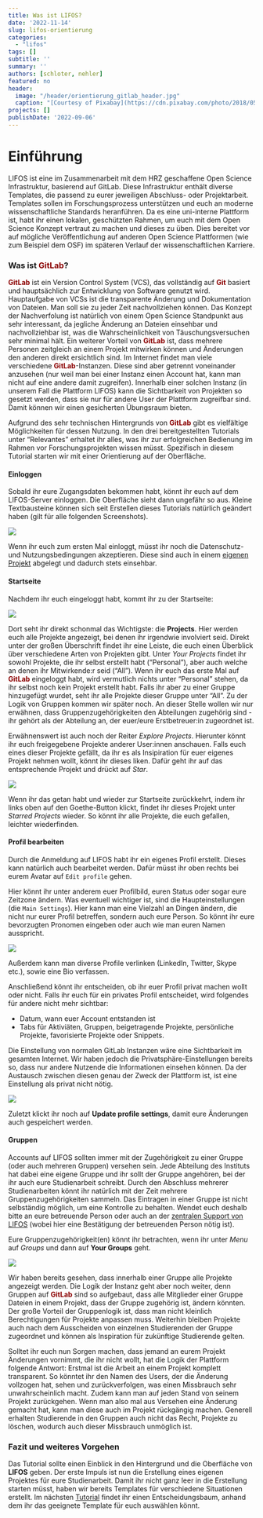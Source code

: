 ```yaml
---
title: Was ist LIFOS? 
date: '2022-11-14'
slug: lifos-orientierung
categories:
  - "lifos"
tags: []
subtitle: ''
summary: ''
authors: [schloter, nehler]   
featured: no
header:
  image: "/header/orientierung_gitlab_header.jpg" 
  caption: "[Courtesy of Pixabay](https://cdn.pixabay.com/photo/2018/05/26/14/53/directory-3431477_960_720.jpg)"
projects: []
publishDate: '2022-09-06'  
--- 
```

  
# Einführung   

LIFOS ist eine im Zusammenarbeit mit dem HRZ geschaffene Open Science Infrastruktur, basierend auf GitLab. Diese Infrastruktur enthält diverse Templates, die passend zu eurer jeweiligen Abschluss- oder Projektarbeit. Templates sollen im Forschungsprozess unterstützen und euch an moderne wissenschaftliche Standards heranführen. Da es eine uni-interne Plattform ist, habt ihr einen lokalen, geschützten Rahmen, um euch mit dem Open Science Konzept vertraut zu machen und dieses zu üben. Dies bereitet vor auf mögliche Veröffentlichung auf anderen Open Science Plattformen (wie zum Beispiel dem OSF) im späteren Verlauf der wissenschaftlichen Karriere.

### Was ist <span style="color: darkred;">**GitLab**</span>? 

<span style="color: darkred;">**GitLab**</span> ist ein Version Control System (VCS), das vollständig auf <span style="color: darkred;">**Git**</span> basiert und hauptsächlich zur Entwicklung von Software genutzt wird. Hauptaufgabe von VCSs ist die transparente Änderung und Dokumentation von Dateien. Man soll sie zu jeder Zeit nachvollziehen können. Das Konzept der Nachverfolung ist natürlich von einem Open Science Standpunkt aus sehr interessant, da jegliche Änderung an Dateien einsehbar und nachvollziehbar ist, was die Wahrscheinlichkeit von Täuschungsversuchen sehr minimal hält. Ein weiterer Vorteil von <span style="color: darkred;">**GitLab**</span> ist, dass mehrere Personen zeitgleich an einem Projekt mitwirken können und Änderungen den anderen direkt ersichtlich sind. Im Internet findet man viele verschiedene <span style="color: darkred;">**GitLab**</span>-Instanzen. Diese sind aber getrennt voneinander anzusehen (nur weil man bei einer Instanz einen Account hat, kann man nicht auf eine andere damit zugreifen). Innerhalb einer solchen Instanz (in unserem Fall die Plattform LIFOS) kann die Sichtbarkeit von Projekten so gesetzt werden, dass sie nur für andere User der Plattform zugreifbar sind. Damit können wir einen gesicherten Übungsraum bieten. 

Aufgrund des sehr technischen Hintergrunds von <span style="color: darkred;">**GitLab**</span> gibt es vielfältige Möglichkeiten für dessen Nutzung. In den drei bereitgestellten Tutorials unter "Relevantes" erhaltet ihr alles, was ihr zur erfolgreichen Bedienung im Rahmen vor Forschungsprojekten wissen müsst. Spezifisch in diesem Tutorial starten wir mit einer Orientierung auf der Oberfläche.

#### Einloggen

Sobald ihr eure Zugangsdaten bekommen habt, könnt ihr euch auf dem LIFOS-Server einloggen. Die Oberfläche sieht dann ungefähr so aus. Kleine Textbausteine können sich seit Erstellen dieses Tutorials natürlich geändert haben (gilt für alle folgenden Screenshots).

![](/post/gitlaborientierung_Einloggen.png)
 
Wenn ihr euch zum ersten Mal einloggt, müsst ihr noch die Datenschutz- und Nutzungsbedingungen akzeptieren. Diese sind auch in einem [eigenen Projekt](https://lifos.uni-frankfurt.de/root/guidelines/-/tree/main) abgelegt und dadurch stets einsehbar.

#### Startseite

Nachdem ihr euch eingeloggt habt, kommt ihr zu der Startseite: 

![](/post/gitlaborientierung_projectsstartsite.png)

Dort seht ihr direkt schonmal das Wichtigste: die **Projects**. Hier werden euch alle Projekte angezeigt, bei denen ihr irgendwie involviert seid. Direkt unter der großen Überschrift findet ihr eine Leiste, die euch einen Überblick über verschiedene Arten von Projekten gibt. Unter *Your Projects* findet ihr sowohl Projekte, die ihr selbst erstellt habt ("Personal"), aber auch welche an denen ihr Mitwirkende:r seid ("All"). Wenn ihr euch das erste Mal auf <span style="color: darkred;">**GitLab**</span> eingeloggt habt, wird vermutlich nichts unter "Personal" stehen, da ihr selbst noch kein Projekt erstellt habt. Falls ihr aber zu einer Gruppe hinzugefügt wurdet, seht ihr alle Projekte dieser Gruppe unter "All". Zu der Logik von Gruppen kommen wir später noch. An dieser Stelle wollen wir nur erwähnen, dass Gruppenzugehörigkeiten den Abteilungen zugehörig sind - ihr gehört als der Abteilung an, der euer/eure Erstbetreuer:in zugeordnet ist.

Erwähnenswert ist auch noch der Reiter *Explore Projects*. Hierunter könnt ihr euch freigegebene Projekte anderer User:innen anschauen. Falls euch eines dieser Projekte gefällt, da ihr es als Insipiration für euer eigenes Projekt nehmen wollt, könnt ihr dieses liken. Dafür geht ihr auf das entsprechende Projekt und drückt auf *Star*. 

![](/post/gitlaborientierung_Star.png)

Wenn ihr das getan habt und wieder zur Startseite zurückkehrt, indem ihr links oben auf den Goethe-Button klickt, findet ihr dieses Projekt unter *Starred Projects* wieder. So könnt ihr alle Projekte, die euch gefallen, leichter wiederfinden. 

<!-- Weg zur Erstellung eigener Projekte aufzeigen und dann notieren, dass dies nicht direkt gemacht werden soll, weil wir Vorlagen bereitgestellt haben -->

#### Profil bearbeiten

Durch die Anmeldung auf LIFOS habt ihr ein eigenes Profil erstellt. Dieses kann natürlich auch bearbeitet werden. Dafür müsst ihr oben rechts bei eurem Avatar auf `Edit profile` gehen.  

<!-- Bild einfügen, was heißt Avatar-->

Hier könnt ihr unter anderem euer Profilbild, euren Status oder sogar eure Zeitzone ändern. Was eventuell wichtiger ist, sind die Haupteinstellungen (die `Main Settings`). Hier kann man eine Vielzahl an Dingen ändern, die nicht nur eurer Profil betreffen, sondern auch eure Person. So könnt ihr eure bevorzugten Pronomen eingeben oder auch wie man euren Namen ausspricht. 

![](/post/gitlaborientierung_MainSettings.png)

Außerdem kann man diverse Profile verlinken (LinkedIn, Twitter, Skype etc.), sowie eine Bio verfassen. 

Anschließend könnt ihr entscheiden, ob ihr euer Profil privat machen wollt oder nicht. Falls ihr euch für ein privates Profil entscheidet, wird folgendes für andere nicht mehr sichtbar: 

- Datum, wann euer Account entstanden ist
- Tabs für Aktiviäten, Gruppen, beigetragende Projekte, persönliche Projekte, favorisierte Projekte oder Snippets. 

Die Einstellung von normalen GitLab Instanzen wäre eine Sichtbarkeit im gesamten Internet. Wir haben jedoch die Privatsphäre-Einstellungen bereits so, dass nur andere Nutzende die Informationen einsehen können. Da der Austausch zwischen diesen genau der Zweck der Plattform ist, ist eine Einstellung als privat nicht nötig.

![](/post/gitlaborientierung_privateSettings.png)

Zuletzt klickt ihr noch auf **Update profile settings**, damit eure Änderungen auch gespeichert werden. 

#### Gruppen

Accounts auf LIFOS sollten immer mit der Zugehörigkeit zu einer Gruppe (oder auch mehreren Gruppen) versehen sein. Jede Abteilung des Instituts hat dabei eine eigene Gruppe und ihr sollt der Gruppe angehören, bei der ihr auch eure Studienarbeit schreibt. Durch den Abschluss mehrerer Studienarbeiten könnt ihr natürlich mit der Zeit mehrere Gruppenzugehörigkeiten sammeln. Das Eintragen in einer Gruppe ist nicht selbständig möglich, um eine Kontrolle zu behalten. Wendet euch deshalb bitte an eure betreuende Person oder auch an der [zentralen Support von LIFOS](mailto:lifos@uni-frankurt.de) (wobei hier eine Bestätigung der betreuenden Person nötig ist).

Eure Gruppenzugehörigkeit(en) könnt ihr betrachten, wenn ihr unter *Menu* auf *Groups* und dann auf **Your Groups** geht.

![](/post/gitlaborientierung_yourgroups.png)

Wir haben bereits gesehen, dass innerhalb einer Gruppe alle Projekte angezeigt werden. Die Logik der Instanz geht aber noch weiter, denn Gruppen auf <span style="color: darkred;">**GitLab**</span> sind so aufgebaut, dass alle Mitglieder einer Gruppe Dateien in einem Projekt, dass der Gruppe zugehörig ist, ändern könnten. Der große Vorteil der Gruppenlogik ist, dass man nicht kleinlich Berechtigungen für Projekte anpassen muss. Weiterhin bleiben Projekte auch nach dem Ausscheiden von einzelnen Studierenden der Gruppe zugeordnet und können als Inspiration für zukünftige Studierende gelten. 

Solltet ihr euch nun Sorgen machen, dass jemand an eurem Projekt Änderungen vornimmt, die ihr nicht wollt, hat die Logik der Plattform folgende Antwort: Erstmal ist die Arbeit an einem Projekt komplett transparent. So könntet ihr den Namen des Users, der die Änderung vollzogen hat, sehen und zurückverfolgen, was einen Missbrauch sehr unwahrscheinlich macht. Zudem kann man auf jeden Stand von seinem Projekt zurückgehen. Wenn man also mal aus Versehen eine Änderung gemacht hat, kann man diese auch im Projekt rückgängig machen. Generell erhalten Studierende in den Gruppen auch nicht das Recht, Projekte zu löschen, wodurch auch dieser Missbrauch unmöglich ist. 

### Fazit und weiteres Vorgehen  

Das Tutorial sollte einen Einblick in den Hintergrund und die Oberfläche von **LIFOS** geben. Der erste Impuls ist nun die Erstellung eines eigenen Projektes für eure Studienarbeit. Damit ihr nicht ganz leer in die Erstellung starten müsst, haben wir bereits Templates für verschiedene Situationen erstellt. Im nächsten [Tutorial](#) findet ihr einen Entscheidungsbaum, anhand dem ihr das geeignete Template für euch auswählen könnt. 

